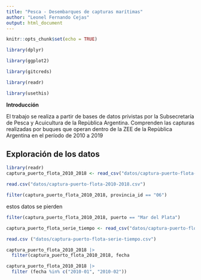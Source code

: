 ```yaml
---
title: "Pesca - Desembarques de capturas marítimas"
author: "Leonel Fernando Cejas"
output: html_document
---
```



```r
knitr::opts_chunk$set(echo = TRUE)

```


```r
library(dplyr)
```


```r
library(ggplot2)
```


```r
library(gitcreds)
```

```r
library(readr)
```


```r
library(usethis)
```




**Introducción**


El trabajo se realiza a partir de bases de datos privistas por la Subsecretaría
de Pesca y Acuicultura de la Repùblica Argentina. Comprenden las capturas 
realizadas por buques que operan dentro de la ZEE de la Repùblica Argentina en 
el período de 2010 a 2019



## Exploración de los datos

```r
library(readr)
captura_puerto_flota_2010_2018 <- read_csv("datos/captura-puerto-flota-2010-2018.csv")

```



```r
read.csv("datos/captura-puerto-flota-2010-2018.csv")
```


```r
filter(captura_puerto_flota_2010_2018, provincia_id == "06")

```
estos datos se pierden

```r
filter(captura_puerto_flota_2010_2018, puerto == "Mar del Plata")

```

```r
captura_puerto_flota_serie_tiempo <- read_csv("datos/captura-puerto-flota-serie-tiempo.csv")
```

```r
read.csv ("datos/captura-puerto-flota-serie-tiempo.csv")
```




```r

captura_puerto_flota_2010_2018 |> 
  filter(captura_puerto_flota_2010_2018, fecha 

```



```r
captura_puerto_flota_2010_2018 |> 
  filter (fecha %in% c("2010-01", "2010-02"))
```







